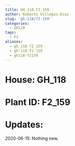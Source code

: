 ```yaml
---
title: GH_118 F2_159
author: Roberto Villegas-Diaz
slug: 'gh-118/f2-159'
categories:
  - GH118
tags:
  - F2
aliases:
  - gh_118-f2_159
  - gh-118-f2-159
  - gh118-f2159
---
```


# **House**: GH_118
# **Plant ID**: F2_159
# **Updates**: 
2020-06-15: Nothing new.
